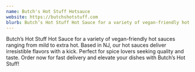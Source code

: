 ```yaml
---
name: Butch's Hot Stuff Hotsauce
website: https://butchshotstuff.com
blurb: Butch’s Hot Stuff Hot Sauce for a variety of vegan-friendly hot sauces ranging from mild to extra hot.
---
```


Butch’s Hot Stuff Hot Sauce for a variety of vegan-friendly hot sauces ranging from mild to extra hot. Based in NJ, our hot sauces deliver irresistible flavors with a kick. Perfect for spice lovers seeking quality and taste. Order now for fast delivery and elevate your dishes with Butch’s Hot Stuff!
